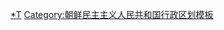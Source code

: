 {{Navbox
|name = 江原道行政區劃 (朝鮮)
|title = [[江原道 (朝鮮)|江原道]]行政區劃
|image = [[File:Flag of North Korea.svg|x50px]]
|state = {{{state|<includeonly>uncollapsed</includeonly>}}}
|above = 道廳所在地：[[元山市]]
|listclass = hlist

|group1 = [[市]]
|list1 =
*[[元山市]]
*[[文川市]]

|group2 = [[郡]]
|list2 =
*[[安邊郡]]
*[[板橋郡]]
*[[昌道郡]]
*[[川內郡]]
*[[法洞郡]]
*[[淮陽郡 (朝鮮)|淮陽郡]]
*[[高山郡]]
*[[高城郡 (朝鮮)|高城郡]]
*[[金剛郡]]
*[[金化郡]]
*[[平康郡]]
*[[铁原郡 (朝鲜)|鐵原郡]]
*[[通川郡 (朝鮮)|通川郡]]
*[[洗浦郡]]
*[[伊川郡]]
}}<noinclude>
[[Category:江原道行政區劃 (朝鮮)|*T]]
[[Category:朝鲜民主主义人民共和国行政区划模板]]
</noinclude>